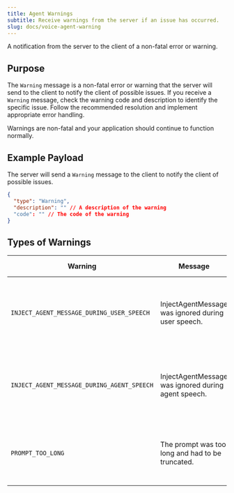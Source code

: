 ```yaml
---
title: Agent Warnings
subtitle: Receive warnings from the server if an issue has occurred.
slug: docs/voice-agent-warning
---
```


<div class="flex flex-row gap-2">
  <Markdown src="../snippets/va-stream-available.mdx" />
</div>

A notification from the server to the client of a non-fatal error or warning.

## Purpose

The `Warning` message is a non-fatal error or warning that the server will send to the client to
notify the client of possible issues. If you receive a `Warning` message, check the warning code and description to identify the specific issue. Follow the recommended resolution and implement appropriate error handling.

<Info>
Warnings are non-fatal and your application should continue to function normally.
</Info>


## Example Payload

The server will send a `Warning` message to the client to notify the client of possible issues.

```json
{
  "type": "Warning",
  "description": "" // A description of the warning
  "code": "" // The code of the warning
}
```

## Types of Warnings

| Warning | Message | Recommended Resolution |
|---------|---------|----------------------|
| `INJECT_AGENT_MESSAGE_DURING_USER_SPEECH` | InjectAgentMessage was ignored during user speech. | Wait for the user to finish speaking before attempting to inject a new agent message. |
| `INJECT_AGENT_MESSAGE_DURING_AGENT_SPEECH` | InjectAgentMessage was ignored during agent speech. | Wait for the agent to complete its current response before injecting a new message. |
| `PROMPT_TOO_LONG` | The prompt was too long and had to be truncated. | Reduce the length of your prompt to fit within the maximum allowed size limit. |

